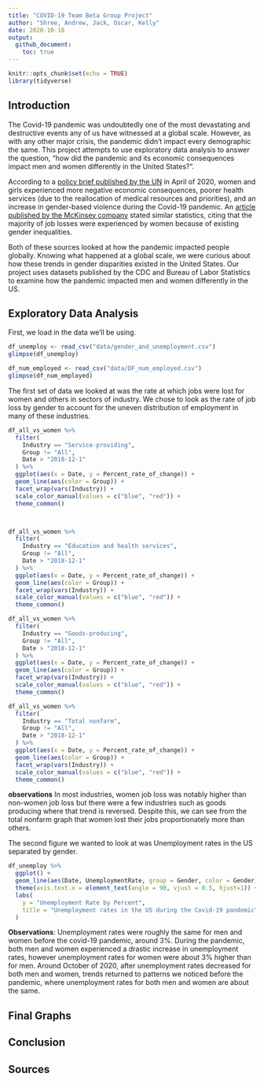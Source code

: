 ```yaml
---
title: "COVID-19 Team Beta Group Project"
author: "Shree, Andrew, Jack, Oscar, Kelly"
date: 2020-10-18
output:
  github_document:
    toc: true
---
```


```r
knitr::opts_chunk$set(echo = TRUE)
library(tidyverse)

```

## Introduction

The Covid-19 pandemic was undoubtedly one of the most devastating and destructive events any of us have witnessed at a global scale. However, as with any other major crisis, the pandemic didn’t impact every demographic the same. This project attempts to use exploratory data analysis to answer the question, “how did the pandemic and its economic consequences impact men and women differently in the United States?”. 

According to a [policy brief published by the UN](https://www.unwomen.org/-/media/headquarters/attachments/sections/library/publications/2020/policy-brief-the-impact-of-covid-19-on-women-en.pdf?la=en&vs=1406) in April of 2020, women and girls experienced more negative economic consequences, poorer health services (due to the reallocation of medical resources and priorities), and an increase in gender-based violence during the Covid-19 pandemic. An [article published by the McKinsey company](https://www.mckinsey.com/featured-insights/future-of-work/covid-19-and-gender-equality-countering-the-regressive-effects) stated similar statistics, citing that the majority of job losses were experienced by women because of existing gender inequalities. 

Both of these sources looked at how the pandemic impacted people globally. Knowing what happened at a global scale, we were curious about how these trends in gender disparities existed in the United States. Our project uses datasets published by the CDC and Bureau of Labor Statistics to examine how the pandemic impacted men and women differently in the US. 


## Exploratory Data Analysis

First, we load in the data we'll be using. 

```r
df_unemploy <- read_csv("data/gender_and_unemployment.csv")
glimpse(df_unemploy)

df_num_employed <- read_csv("data/DF_num_employed.csv")
glimpse(df_num_employed)
```
The first set of data we looked at was the rate at which jobs were lost for women and others in sectors of industry. We chose to look as the rate of job loss by gender to account for the uneven distribution of employment in many of these industries.    
```r

df_all_vs_women %>%
  filter(
    Industry == "Service-providing",
    Group != "All",
    Date > "2018-12-1"
  ) %>%
  ggplot(aes(x = Date, y = Percent_rate_of_change)) + 
  geom_line(aes(color = Group)) + 
  facet_wrap(vars(Industry)) + 
  scale_color_manual(values = c("blue", "red")) + 
  theme_common()



df_all_vs_women %>%
  filter(
    Industry == "Education and health services",
    Group != "All",
    Date > "2018-12-1"
  ) %>%
  ggplot(aes(x = Date, y = Percent_rate_of_change)) + 
  geom_line(aes(color = Group)) + 
  facet_wrap(vars(Industry)) + 
  scale_color_manual(values = c("blue", "red")) + 
  theme_common()

df_all_vs_women %>%
  filter(
    Industry == "Goods-producing",
    Group != "All",
    Date > "2018-12-1"
  ) %>%
  ggplot(aes(x = Date, y = Percent_rate_of_change)) + 
  geom_line(aes(color = Group)) + 
  facet_wrap(vars(Industry)) + 
  scale_color_manual(values = c("blue", "red")) + 
  theme_common()

df_all_vs_women %>%
  filter(
    Industry == "Total nonfarm",
    Group != "All",
    Date > "2018-12-1"
  ) %>%
  ggplot(aes(x = Date, y = Percent_rate_of_change)) + 
  geom_line(aes(color = Group)) + 
  facet_wrap(vars(Industry)) + 
  scale_color_manual(values = c("blue", "red")) +
  theme_common()

```
**observations**
In most industries, women job loss was notably higher than non-women job loss but there were a few industries such as goods producing where that trend is reversed. Despite this, we can see from the total nonfarm graph that women lost their jobs proportionately more than others. 






The second figure we wanted to look at was Unemployment rates in the US separated by gender. 

```r
df_unemploy %>%
  ggplot() + 
  geom_line(aes(Date, UnemploymentRate, group = Gender, color = Gender)) + 
  theme(axis.text.x = element_text(angle = 90, vjust = 0.5, hjust=1)) + 
  labs(
    y = "Unemployment Rate by Percent", 
    title = "Unemployment rates in the US during the Covid-19 pandemic"
  )
```
**Observations**:
Unemployment rates were roughly the same for men and women before the covid-19 pandemic, around 3%. During the pandemic, both men and women experienced a drastic increase in unemployment rates, however unemployment rates for women were about 3% higher than for men. Around October of 2020, after unemployment rates decreased for both men and women, trends returned to patterns we noticed before the pandemic, where unemployment rates for both men and women are about the same. 


## Final Graphs

## Conclusion

## Sources
